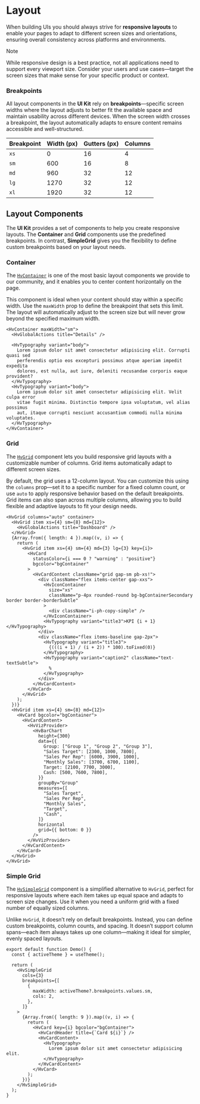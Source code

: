 # Layout

When building UIs you should always strive for **responsive layouts** to enable your pages to adapt to different screen sizes and orientations,
ensuring overall consistency across platforms and environments.

> [!NOTE]
>
> While responsive design is a best practice, not all applications need to
> support every viewport size. Consider your users and use cases—target the
> screen sizes that make sense for your specific product or context.

### Breakpoints

All layout components in the **UI Kit** rely on **breakpoints**—specific screen widths where the layout adjusts to better fit the available space and maintain usability across different devices.
When the screen width crosses a breakpoint, the layout automatically adapts to ensure content remains accessible and well-structured.

| Breakpoint | Width (px) | Gutters (px) | Columns |
| ---------- | ---------- | ------------ | ------- |
| `xs`       | 0          | 16           | 4       |
| `sm`       | 600        | 16           | 8       |
| `md`       | 960        | 32           | 12      |
| `lg`       | 1270       | 32           | 12      |
| `xl`       | 1920       | 32           | 12      |

## Layout Components

The **UI Kit** provides a set of components to help you create responsive layouts.
The **Container** and **Grid** components use the predefined breakpoints. In contrast, **SimpleGrid** gives you the flexibility to define custom breakpoints based on your layout needs.

### Container

The [`HvContainer`](/components/container) is one of the most basic layout components we provide to our community, and it enables you to center content horizontally on the page.

This component is ideal when your content should stay within a specific width. Use the `maxWidth` prop to define the breakpoint that sets this limit. The layout will automatically adjust to the screen size but will never grow beyond the specified maximum width.

```tsx live
<HvContainer maxWidth="sm">
  <HvGlobalActions title="Details" />

  <HvTypography variant="body">
    Lorem ipsum dolor sit amet consectetur adipisicing elit. Corrupti quasi sed
    perferendis optio eos excepturi possimus atque aperiam impedit expedita
    dolores, est nulla, aut iure, deleniti recusandae corporis eaque provident?
  </HvTypography>
  <HvTypography variant="body">
    Lorem ipsum dolor sit amet consectetur adipisicing elit. Velit culpa error
    vitae fugit minima. Distinctio tempore ipsa voluptatum, vel alias possimus
    aut, itaque corrupti nesciunt accusantium commodi nulla minima voluptates.
  </HvTypography>
</HvContainer>
```

### Grid

The [`HvGrid`](/components/grid) component lets you build responsive grid layouts with a customizable number of columns. Grid items automatically adapt to different screen sizes.

By default, the grid uses a 12-column layout. You can customize this using the `columns` prop—set it to a specific number for a fixed column count, or use `auto` to apply responsive behavior based on the default breakpoints.
Grid items can also span across multiple columns, allowing you to build flexible and adaptive layouts to fit your design needs.

```tsx live
<HvGrid columns="auto" container>
  <HvGrid item xs={4} sm={8} md={12}>
    <HvGlobalActions title="Dashboard" />
  </HvGrid>
  {Array.from({ length: 4 }).map((v, i) => {
    return (
      <HvGrid item xs={4} sm={4} md={3} lg={3} key={i}>
        <HvCard
          statusColor={i === 0 ? "warning" : "positive"}
          bgcolor="bgContainer"
        >
          <HvCardContent className="grid gap-sm pb-xs!">
            <div className="flex items-center gap-xxs">
              <HvIconContainer
                size="xs"
                className="p-4px rounded-round bg-bgContainerSecondary border border-borderSubtle"
              >
                <div className="i-ph-copy-simple" />
              </HvIconContainer>
              <HvTypography variant="title3">KPI {i + 1}</HvTypography>
            </div>
            <div className="flex items-baseline gap-2px">
              <HvTypography variant="title3">
                {(((i + 1) / (i + 2)) * 100).toFixed(0)}
              </HvTypography>
              <HvTypography variant="caption2" className="text-textSubtle">
                %
              </HvTypography>
            </div>
          </HvCardContent>
        </HvCard>
      </HvGrid>
    );
  })}
  <HvGrid item xs={4} sm={8} md={12}>
    <HvCard bgcolor="bgContainer">
      <HvCardContent>
        <HvVizProvider>
          <HvBarChart
            height={300}
            data={{
              Group: ["Group 1", "Group 2", "Group 3"],
              "Sales Target": [2300, 1000, 7800],
              "Sales Per Rep": [6000, 3900, 1000],
              "Monthly Sales": [3700, 6700, 1100],
              Target: [2100, 7700, 3000],
              Cash: [500, 7600, 7800],
            }}
            groupBy="Group"
            measures={[
              "Sales Target",
              "Sales Per Rep",
              "Monthly Sales",
              "Target",
              "Cash",
            ]}
            horizontal
            grid={{ bottom: 0 }}
          />
        </HvVizProvider>
      </HvCardContent>
    </HvCard>
  </HvGrid>
</HvGrid>
```

### Simple Grid

The [`HvSimpleGrid`](/components/simple-grid) component is a simplified alternative to `HvGrid`, perfect for responsive layouts where each item takes up equal space and adapts to screen size changes.
Use it when you need a uniform grid with a fixed number of equally sized columns.

Unlike `HvGrid`, it doesn’t rely on default breakpoints. Instead, you can define custom breakpoints, column counts, and spacing. It doesn’t support column spans—each item always takes up one column—making it ideal for simpler, evenly spaced layouts.

```tsx live
export default function Demo() {
  const { activeTheme } = useTheme();

  return (
    <HvSimpleGrid
      cols={3}
      breakpoints={[
        {
          maxWidth: activeTheme?.breakpoints.values.sm,
          cols: 2,
        },
      ]}
    >
      {Array.from({ length: 9 }).map((v, i) => {
        return (
          <HvCard key={i} bgcolor="bgContainer">
            <HvCardHeader title={`Card ${i}`} />
            <HvCardContent>
              <HvTypography>
                Lorem ipsum dolor sit amet consectetur adipisicing elit.
              </HvTypography>
            </HvCardContent>
          </HvCard>
        );
      })}
    </HvSimpleGrid>
  );
}
```
